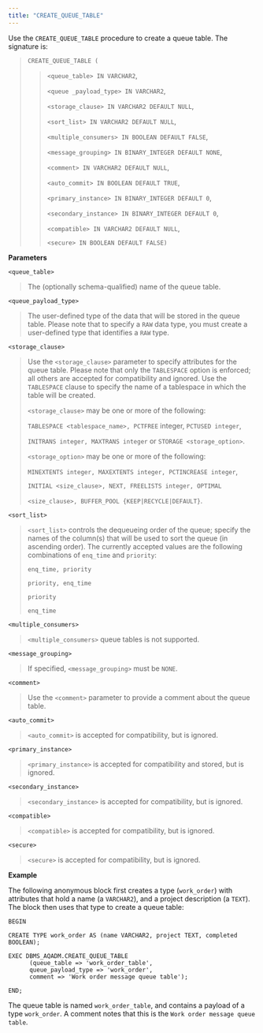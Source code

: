 ```yaml
---
title: "CREATE_QUEUE_TABLE"
---
```


Use the `CREATE_QUEUE_TABLE` procedure to create a queue table. The signature is:

> `CREATE_QUEUE_TABLE (`
>
> > `<queue_table> IN VARCHAR2`,
> >
> > `<queue _payload_type> IN VARCHAR2`,
> >
> > `<storage_clause> IN VARCHAR2 DEFAULT NULL`,
> >
> > `<sort_list> IN VARCHAR2 DEFAULT NULL`,
> >
> > `<multiple_consumers> IN BOOLEAN DEFAULT FALSE`,
> >
> > `<message_grouping> IN BINARY_INTEGER DEFAULT NONE`,
> >
> > `<comment> IN VARCHAR2 DEFAULT NULL`,
> >
> > `<auto_commit> IN BOOLEAN DEFAULT TRUE`,
> >
> > `<primary_instance> IN BINARY_INTEGER DEFAULT 0`,
> >
> > `<secondary_instance> IN BINARY_INTEGER DEFAULT 0`,
> >
> > `<compatible> IN VARCHAR2 DEFAULT NULL`,
> >
> > `<secure> IN BOOLEAN DEFAULT FALSE)`

**Parameters**

`<queue_table>`

> The (optionally schema-qualified) name of the queue table.

`<queue_payload_type>`

> The user-defined type of the data that will be stored in the queue table. Please note that to specify a `RAW` data type, you must create a user-defined type that identifies a `RAW` type.

`<storage_clause>`

> Use the `<storage_clause>` parameter to specify attributes for the queue table. Please note that only the `TABLESPACE` option is enforced; all others are accepted for compatibility and ignored. Use the `TABLESPACE` clause to specify the name of a tablespace in which the table will be created.
>
> `<storage_clause>` may be one or more of the following:
>
> `TABLESPACE <tablespace_name>, PCTFREE` integer, `PCTUSED integer`,
>
> `INITRANS integer, MAXTRANS integer` or `STORAGE <storage_option>`.
>
> `<storage_option>` may be one or more of the following:
>
> `MINEXTENTS integer, MAXEXTENTS integer, PCTINCREASE integer`,
>
> `INITIAL <size_clause>, NEXT, FREELISTS integer, OPTIMAL`
>
> `<size_clause>, BUFFER_POOL {KEEP|RECYCLE|DEFAULT}`.

`<sort_list>`

> `<sort_list>` controls the dequeueing order of the queue; specify the names of the column(s) that will be used to sort the queue (in ascending order). The currently accepted values are the following combinations of `enq_time` and `priority`:
>
> `enq_time, priority`
>
> `priority, enq_time`
>
> `priority`
>
> `enq_time`

`<multiple_consumers>`

> `<multiple_consumers>` queue tables is not supported.

`<message_grouping>`

> If specified, `<message_grouping>` must be `NONE`.

`<comment>`

> Use the `<comment>` parameter to provide a comment about the queue table.

`<auto_commit>`

> `<auto_commit>` is accepted for compatibility, but is ignored.

`<primary_instance>`

> `<primary_instance>` is accepted for compatibility and stored, but is ignored.

`<secondary_instance>`

> `<secondary_instance>` is accepted for compatibility, but is ignored.

`<compatible>`

> `<compatible>` is accepted for compatibility, but is ignored.

`<secure>`

> `<secure>` is accepted for compatibility, but is ignored.

**Example**

The following anonymous block first creates a type (`work_order`) with attributes that hold a name (a `VARCHAR2`), and a project description (a `TEXT`). The block then uses that type to create a queue table:

```text
BEGIN

CREATE TYPE work_order AS (name VARCHAR2, project TEXT, completed BOOLEAN);

EXEC DBMS_AQADM.CREATE_QUEUE_TABLE
      (queue_table => 'work_order_table',
      queue_payload_type => 'work_order',
      comment => 'Work order message queue table');

END;
```

The queue table is named `work_order_table`, and contains a payload of a type `work_order`. A comment notes that this is the `Work order message queue table`.
